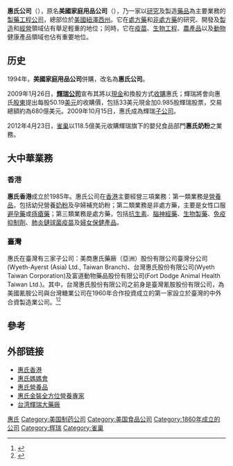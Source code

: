 {{Infobox_Company
|company_name          = 惠氏公司<br>Wyeth
|company_logo          = [[File:Wyeth_logo.svg|200px]] 
|company_type          = [[子公司|子公司]]  
|foundation            = 1860年于[[美国|美国]][[宾夕法尼亚州|宾夕法尼亚州]][[费城|费城]]
|location              = {{US}}[[新泽西州|新泽西州]]
|industry              = [[医药|医药]]<br />[[保健|保健]] 
|products              = [[善存|善存]]、S26、金裝膳兒、金裝幼兒樂、學齡前兒童配方奶粉
|revenue               = {{profit}}224亿[[美元|美元]]（2008年）
|net_income            = {{profit}}46.16亿[[美元|美元]]
|num_employees         = 49732（2005年）
|parent                = [[辉瑞|辉瑞]]<br />[[雀巢|雀巢]]（保健品业务）
|homepage              = [https://web.archive.org/web/20070408234035/http://www.wyeth.com/ www.wyeth.com 惠氏美國]
}}
{{commons category|Wyeth}}
'''惠氏公司'''（{{Lang-en|'''Wyeth'''}}），原名'''美國家庭用品公司'''（{{Lang-en|American Home Products}}），乃一家以[[研究|研究]]及製造[[藥品|藥品]]為主要業務的[[制药工程|製藥工程]][[公司|公司]]，總部位於[[美國|美國]][[紐澤西州|紐澤西州]]。它在[[處方藥|處方藥]]和[[非處方藥|非處方藥]]的研究、開發及[[製造|製造]]和[[經營|經營]]領域佔有舉足輕重的地位；同時，它在[[疫苗|疫苗]]、[[生物工程|生物工程]]、[[農產品|農產品]]以及[[動物|動物]]健康產品領域也佔有重要地位。

== 历史 ==
1994年，'''美國家庭用品公司'''併購'''{{Link-en|美國氰胺公司|American Cyanamid}}'''，改名為'''惠氏公司'''。

2009年1月26日，[[輝瑞|'''輝瑞公司''']]宣布其將以[[現金|現金]]和換股方式[[收購|收購]]惠氏；輝瑞將會向惠氏[[股東|股東]]提出每股50.19[[美元|美元]]的收購價，包括33美元現金加0.985股輝瑞股票，交易總額約為680億美元。2009年10月15日，惠氏成為輝瑞[[子公司|子公司]]。

2012年4月23日，[[雀巢|雀巢]]以118.5億美元收購輝瑞旗下的嬰兒食品部門'''惠氏奶粉'''之業務。

== 大中華業務 ==

=== 香港 ===
'''惠氏香港'''成立於1985年。惠氏公司在[[香港|香港]]主要經營三項業務：第一類業務是[[營養補充品|營養品]]，包括幼兒營養[[奶粉|奶粉]]及孕婦補充奶粉；第二類業務是非處方藥，主要是女性口服[[避孕藥|避孕藥]]或[[痔瘡藥|痔瘡藥]]；第三類業務是處方藥，包括[[抗生素|抗生素]]、[[腦神經藥|腦神經藥]]、[[生物製藥|生物製藥]]、[[免疫抑制劑|免疫抑制劑]]、[[肺炎鏈球菌|肺炎鏈球菌]][[疫苗|疫苗]]及[[婦女保健產品|婦女保健產品]]。

=== 臺灣 ===
{{Seealso|臺灣氰胺}}
惠氏在臺灣有三家子公司：美商惠氏藥廠（亞洲）股份有限公司臺灣分公司(Wyeth-Ayerst (Asia) Ltd., Taiwan Branch)、台灣惠氏股份有限公司(Wyeth Taiwan Corporation)及富道動物藥品股份有限公司(Fort Dodge Animal Health Taiwan Ltd.)。其中，台灣惠氏股份有限公司之前身是臺灣氰胺股份有限公司，為美國氰胺公司與台灣糖業公司在1960年合作投資成立的第一家設立於臺灣的中外合資製造業公司。<ref>{{Cite web|url=http://www.taisugar.com.tw/Monthly/CPN.aspx?ms=1396&s=13385282&p=13385436|title=台糖通訊|accessdate=2016-11-29|work=www.taisugar.com.tw|archive-date=2016-11-30|archive-url=https://web.archive.org/web/20161130035342/http://www.taisugar.com.tw/Monthly/CPN.aspx?ms=1396&s=13385282&p=13385436|dead-url=no}}</ref><ref>{{Cite web|url=http://investtaiwan.nat.gov.tw/cht/show.jsp?ID=5118|title=投資台灣入口網_台灣惠氏|accessdate=2016-11-29|work=investtaiwan.nat.gov.tw|archive-date=2016-11-29|archive-url=https://web.archive.org/web/20161129210446/http://investtaiwan.nat.gov.tw/cht/show.jsp?ID=5118|dead-url=no}}</ref>

== 參考 ==
{{Reflist}}

== 外部链接 ==
*[http://www.wyeth.com.hk/b5/ 惠氏香港]{{dead link|date=2017年12月 |bot=InternetArchiveBot |fix-attempted=yes }}
*[http://www.wyethbb.com.hk/ 惠氏媽媽會] {{Wayback|url=http://www.wyethbb.com.hk/ |date=20100123165129 }}
*[https://www.brands.wyethnutrition.hk/?AspxAutoDetectCookieSupport=1 惠氏營養品] {{Wayback|url=https://www.brands.wyethnutrition.hk/?AspxAutoDetectCookieSupport=1 |date=20190608070301 }}
*[https://web.archive.org/web/20100827195355/http://www.onelessworry.hk/ 惠氏金裝全方位營養專家]
*[http://www.pfizer.com.tw/ 台湾輝瑞大藥廠] {{Wayback|url=http://www.pfizer.com.tw/ |date=20201222180358 }}

[[Category:惠氏|]]
[[Category:美国制药公司|Category:美国制药公司]]
[[Category:美国食品公司|Category:美国食品公司]]
[[Category:1860年成立的公司|Category:1860年成立的公司]]
[[Category:辉瑞|Category:辉瑞]]
[[Category:雀巢|Category:雀巢]]
